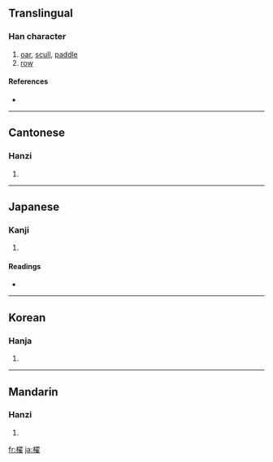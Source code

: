 {{also|棹}}
==Translingual==

===Han character===
{{Han char|rn=75|rad=木|as=14|sn=18|four=4791<sub>4</sub>|canj=木尸一土 (DSMG)}}

# [[oar]], [[scull]], [[paddle]]
# [[row]]

====References====
* {{Han ref|kx=0559.110|dkj=15756|dj=0948.260|hdz=21311.090|uh=6AC2|ud=27330|bh=C267|bd=49767}}

----

==Cantonese==

===Hanzi===
{{yue-hanzi|jyut=|y=jaau6}}

# {{defn|Cantonese}}

----

==Japanese==

===Kanji===
{{ja-kanji|grade=|rs=木14}}

# {{defn|Japanese}}

====Readings====
* {{ja-readings|on=[[とう]] (tō), [[たく]] (taku)|kun=[[かい]] (kai)}}

----

==Korean==

===Hanja===
{{ko-hanja|hangeul=도|eumhun=|rv=do|mr=to|y=to}}

# {{defn|Korean}}

----

==Mandarin==

===Hanzi===
{{cmn-hanzi|pin=[[zhào]] ([[zhao4]])|wg=chao<sup>4</sup>}}

# {{defn|Mandarin}}

[[fr:櫂]]
[[ja:櫂]]